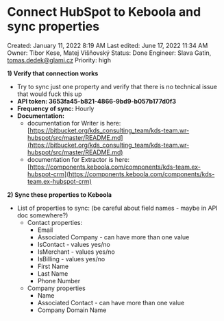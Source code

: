 # Connect HubSpot to Keboola and sync properties

Created: January 11, 2022 8:19 AM
Last edited: June 17, 2022 11:34 AM
Owner: Tibor Kese, Matej Višňovský
Status: Done
Engineer: Slava Gatin, tomas.dedek@glami.cz
Priority: high

**1) Verify that connection works**

- Try to sync just one property and verify that there is no technical issue that would fuck this up
- **API token: 3653fa45-b821-4866-9bd9-b057b177d0f3**
- **Frequency of sync:** Hourly
- **Documentation:**
    - documentation for Writer is here: [https://bitbucket.org/kds_consulting_team/kds-team.wr-hubspot/src/master/README.md](https://bitbucket.org/kds_consulting_team/kds-team.wr-hubspot/src/master/README.md)
    - documentation for Extractor is here: [https://components.keboola.com/components/kds-team.ex-hubspot-crm](https://components.keboola.com/components/kds-team.ex-hubspot-crm)

**2) Sync these properties to Keboola**

- List of properties to sync: (be careful about field names - maybe in API doc somewhere?)
    - Contact properties:
        - Email
        - Associated Company - can have more than one value
        - IsContact - values yes/no
        - IsMerchant - values yes/no
        - IsBilling - values yes/no
        - First Name
        - Last Name
        - Phone Number
    - Company properties
        - Name
        - Associated Contact - can have more than one value
        - Company Domain Name